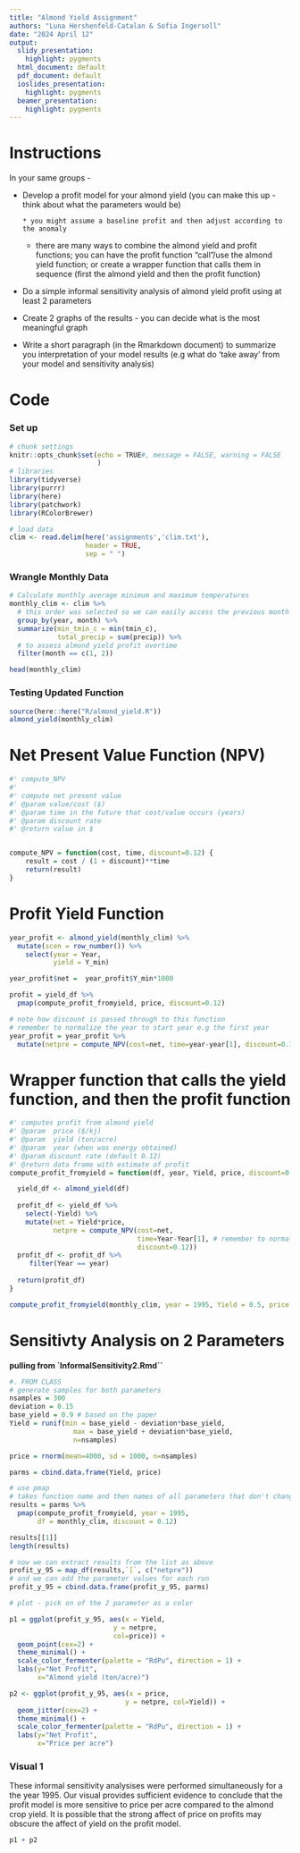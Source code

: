 ```yaml
---
title: "Almond Yield Assignment"
authors: "Luna Hershenfeld-Catalan & Sofia Ingersoll"
date: "2024 April 12"
output:
  slidy_presentation:
    highlight: pygments
  html_document: default
  pdf_document: default
  ioslides_presentation:
    highlight: pygments
  beamer_presentation:
    highlight: pygments
---
```

# Instructions 
In your same groups - 

+ Develop a profit model for your almond yield (you can make this up - think about what the parameters would be)

      * you might assume a baseline profit and then adjust according to the anomaly  

     * there are many ways to combine the almond yield and profit functions; you can have the profit function "call"/use the almond yield function; or create a wrapper function that calls them in sequence (first the almond yield and then the profit function) 

+ Do a simple informal sensitivity analysis of almond yield profit using at least 2 parameters

+ Create 2 graphs of the results - you can decide what is the most meaningful graph 

* Write a short paragraph (in the Rmarkdown document) to summarize you interpretation of your model results (e.g what do 'take away' from your model and sensitivity analysis)

# Code

### Set up
```r
# chunk settings
knitr::opts_chunk$set(echo = TRUE#, message = FALSE, warning = FALSE
                      )
# libraries
library(tidyverse)
library(purrr)
library(here)
library(patchwork)
library(RColorBrewer)

# load data
clim <- read.delim(here('assignments','clim.txt'),
                   header = TRUE,
                   sep = " ")
```

### Wrangle Monthly Data
```r
# Calculate monthly average minimum and maximum temperatures
monthly_clim <- clim %>%
  # this order was selected so we can easily access the previous month's total precip
  group_by(year, month) %>%
  summarize(min_tmin_c = min(tmin_c),
            total_precip = sum(precip)) %>% 
  # to assess almond yield profit overtime 
  filter(month == c(1, 2))

head(monthly_clim)
```

 
### Testing Updated Function
```r

source(here::here("R/almond_yield.R"))
almond_yield(monthly_clim)
```

# Net Present Value Function (NPV)
```r
#' compute_NPV
#' 
#' compute net present value
#' @param value/cost ($)
#' @param time in the future that cost/value occurs (years)
#' @param discount rate 
#' @return value in $


compute_NPV = function(cost, time, discount=0.12) {
	result = cost / (1 + discount)**time
	return(result)
}
```


# Profit Yield Function

```r

year_profit <- almond_yield(monthly_clim) %>% 
  mutate(scen = row_number()) %>% 
    select(year = Year, 
           yield = Y_min)

year_profit$net =  year_profit$Y_min*1000

profit = yield_df %>% 
  pmap(compute_profit_fromyield, price, discount=0.12)

# note how discount is passed through to this function
# remember to normalize the year to start year e.g the first year
year_profit = year_profit %>% 
  mutate(netpre = compute_NPV(cost=net, time=year-year[1], discount=0.12))

```

# Wrapper function that calls the yield function, and then the profit function

```r
#' computes profit from almond yield
#' @param  price ($/kj)
#' @param  yield (ton/acre)
#' @param  year (when was energy obtained)
#' @param discount rate (default 0.12)
#' @return data frame with estimate of profit
compute_profit_fromyield = function(df, year, Yield, price, discount=0.12) {

  yield_df <- almond_yield(df)
  
  profit_df <- yield_df %>% 
    select(-Yield) %>% 
    mutate(net = Yield*price,
           netpre = compute_NPV(cost=net, 
                                time=Year-Year[1], # remember to normalize the year to start year e.g the first year
                                discount=0.12))
  profit_df <- profit_df %>%
     filter(Year == year)
  
  return(profit_df)
}

compute_profit_fromyield(monthly_clim, year = 1995, Yield = 0.5, price = 1000)
```


# Sensitivty Analysis on 2 Parameters
**pulling from  `InformalSensitivity2.Rmd``**


```r
#. FROM CLASS
# generate samples for both parameters
nsamples = 300
deviation = 0.15
base_yield = 0.9 # based on the paper
Yield = runif(min = base_yield - deviation*base_yield,
                max = base_yield + deviation*base_yield,
                n=nsamples)

price = rnorm(mean=4000, sd = 1000, n=nsamples)

parms = cbind.data.frame(Yield, price)

# use pmap 
# takes function name and then names of all parameters that don't change
results = parms %>% 
  pmap(compute_profit_fromyield, year = 1995, 
       df = monthly_clim, discount = 0.12)

results[[1]]
length(results)

# now we can extract results from the list as above
profit_y_95 = map_df(results,`[`, c("netpre")) 
# and we can add the parameter values for each run
profit_y_95 = cbind.data.frame(profit_y_95, parms)

# plot - pick on of the 2 parameter as a color

p1 = ggplot(profit_y_95, aes(x = Yield, 
                          y = netpre, 
                          col=price)) + 
  geom_point(cex=2) +
  theme_minimal() +
  scale_color_fermenter(palette = "RdPu", direction = 1) +
  labs(y="Net Profit", 
       x="Almond yield (ton/acre)")

p2 <- ggplot(profit_y_95, aes(x = price, 
                             y = netpre, col=Yield)) + 
  geom_jitter(cex=2) +
  theme_minimal() +
  scale_color_fermenter(palette = "RdPu", direction = 1) +
  labs(y="Net Profit", 
       x="Price per acre")

```

### Visual 1
These informal sensitivity analysises were performed simultaneously for a the year 1995. Our visual provides sufficient evidence to conclude that the profit model is more sensitive to price per acre compared to the almond crop yield. It is possible that the strong affect of price on profits may obscure the affect of yield on the profit model.

```r
p1 + p2

```




